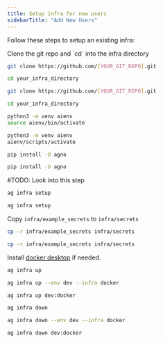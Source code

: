 ```yaml
---
title: Setup infra for new users
sidebarTitle: "Add New Users"
---
```


Follow these steps to setup an existing infra:

<Steps>

<Step title="Clone git repository">
Clone the git repo and `cd` into the infra directory

<CodeGroup>

```bash Mac
git clone https://github.com/[YOUR_GIT_REPO].git

cd your_infra_directory
```

```bash Windows
git clone https://github.com/[YOUR_GIT_REPO].git

cd your_infra_directory
```

</CodeGroup>

</Step>
<Step title="Create and activate a virtual environment">

<CodeGroup>

```bash Mac
python3 -m venv aienv
source aienv/bin/activate
```

```bash Windows
python3 -m venv aienv
aienv/scripts/activate
```

</CodeGroup>

</Step>
<Step title="Install agno">

<CodeGroup>

```bash Mac
pip install -U agno
```

```bash Windows
pip install -U agno
```

</CodeGroup>

</Step>
#TODO: Look into this step
<Step title="Setup infra">

<CodeGroup>

```bash Mac
ag infra setup
```

```bash Windows
ag infra setup
```

</CodeGroup>

</Step>
<Step title="Copy secrets">

Copy `infra/example_secrets` to `infra/secrets`

<CodeGroup>

```bash Mac
cp -r infra/example_secrets infra/secrets
```

```bash Windows
cp -r infra/example_secrets infra/secrets
```

</CodeGroup>

</Step>
<Step title="Start infra">

<Note>

Install [docker desktop](https://docs.docker.com/desktop/install/mac-install/) if needed.

</Note>

<CodeGroup>

```bash terminal
ag infra up
```

```bash full options
ag infra up --env dev --infra docker
```

```bash shorthand
ag infra up dev:docker
```

</CodeGroup>

</Step>
<Step title="Stop infra">

<CodeGroup>

```bash terminal
ag infra down
```

```bash full options
ag infra down --env dev --infra docker
```

```bash shorthand
ag infra down dev:docker
```

</CodeGroup>

</Step>

</Steps>

